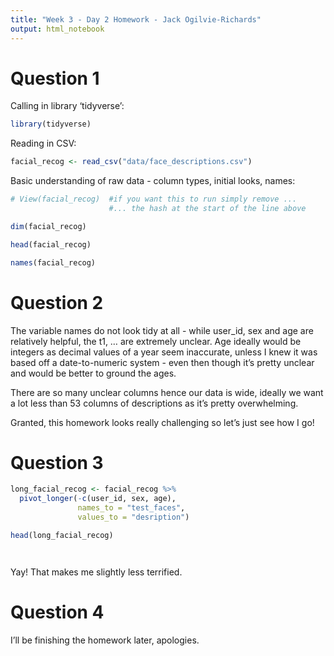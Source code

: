 ```yaml
---
title: "Week 3 - Day 2 Homework - Jack Ogilvie-Richards"
output: html_notebook
---
```


# Question 1

Calling in library 'tidyverse':

```r
library(tidyverse)
```


Reading in CSV: 

```r
facial_recog <- read_csv("data/face_descriptions.csv")
```


Basic understanding of raw data - column types, initial looks, names:

```r

# View(facial_recog)  #if you want this to run simply remove ...
                      #... the hash at the start of the line above

dim(facial_recog)

head(facial_recog)

names(facial_recog)

```

# Question 2 

The variable names do not look tidy at all - while user_id, sex and age are relatively helpful, the t1, ... are extremely unclear. Age ideally would be integers as decimal values of a year seem inaccurate, unless I knew it was based off a date-to-numeric system - even then though it's pretty unclear and would be better to ground the ages. 

There are so many unclear columns hence our data is wide, ideally we want a lot less than 53 columns of descriptions as it's pretty overwhelming. 

Granted, this homework looks really challenging so let's just see how I go!


# Question 3

```r

long_facial_recog <- facial_recog %>%
  pivot_longer(-c(user_id, sex, age), 
               names_to = "test_faces", 
               values_to = "desription")

head(long_facial_recog)




```

Yay! That makes me slightly less terrified.

# Question 4

I'll be finishing the homework later, apologies.














































